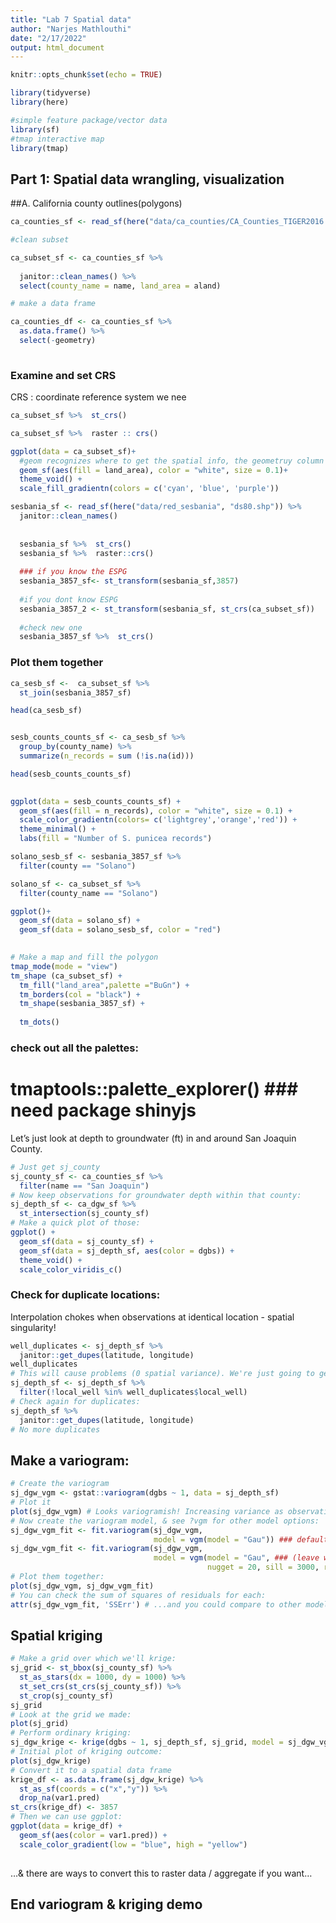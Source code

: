 ```yaml
---
title: "Lab 7 Spatial data"
author: "Narjes Mathlouthi"
date: "2/17/2022"
output: html_document
---
```


```r
knitr::opts_chunk$set(echo = TRUE)

library(tidyverse)
library(here)

#simple feature package/vector data
library(sf)
#tmap interactive map
library(tmap)
```

## Part 1: Spatial data wrangling, visualization

##A. California county outlines(polygons)

```r
ca_counties_sf <- read_sf(here("data/ca_counties/CA_Counties_TIGER2016.shp"))

#clean subset

ca_subset_sf <- ca_counties_sf %>% 
  
  janitor::clean_names() %>% 
  select(county_name = name, land_area = aland)

# make a data frame

ca_counties_df <- ca_counties_sf %>% 
  as.data.frame() %>% 
  select(-geometry)
  
```

### Examine and set CRS

CRS : coordinate reference system
we nee

```r
ca_subset_sf %>%  st_crs()

ca_subset_sf %>%  raster :: crs()

```


```r
ggplot(data = ca_subset_sf)+
  #geom recognizes where to get the spatial info, the geometruy column defines all the characteritics of the map below
  geom_sf(aes(fill = land_area), color = "white", size = 0.1)+
  theme_void() +
  scale_fill_gradientn(colors = c('cyan', 'blue', 'purple'))
```
```r
sesbania_sf <- read_sf(here("data/red_sesbania", "ds80.shp")) %>% 
  janitor::clean_names()
  
  
  sesbania_sf %>%  st_crs()
  sesbania_sf %>%  raster::crs()
  
  ### if you know the ESPG
  sesbania_3857_sf<- st_transform(sesbania_sf,3857)
  
  #if you dont know ESPG 
  sesbania_3857_2 <- st_transform(sesbania_sf, st_crs(ca_subset_sf))
  
  #check new one
  sesbania_3857_sf %>%  st_crs()
```

### Plot them together 

```r
ca_sesb_sf <-  ca_subset_sf %>% 
  st_join(sesbania_3857_sf)

head(ca_sesb_sf)


sesb_counts_counts_sf <- ca_sesb_sf %>% 
  group_by(county_name) %>% 
  summarize(n_records = sum (!is.na(id)))

head(sesb_counts_counts_sf)
  
```
```r
ggplot(data = sesb_counts_counts_sf) + 
  geom_sf(aes(fill = n_records), color = "white", size = 0.1) +
  scale_color_gradientn(colors= c('lightgrey','orange','red')) +
  theme_minimal() +
  labs(fill = "Number of S. punicea records")

```

```r

solano_sesb_sf <- sesbania_3857_sf %>% 
  filter(county == "Solano")

solano_sf <- ca_subset_sf %>% 
  filter(county_name == "Solano")

ggplot()+
  geom_sf(data = solano_sf) +
  geom_sf(data = solano_sesb_sf, color = "red")
  
```



```r
# Make a map and fill the polygon 
tmap_mode(mode = "view")
tm_shape (ca_subset_sf) +
  tm_fill("land_area",palette ="BuGn") +
  tm_borders(col = "black") +
  tm_shape(sesbania_3857_sf) +
  
  tm_dots()
```

### check out all the palettes:
# tmaptools::palette_explorer() ### need package shinyjs


Let's just look at depth to groundwater (ft) in and around San Joaquin County. 

```r
# Just get sj_county
sj_county_sf <- ca_counties_sf %>% 
  filter(name == "San Joaquin")
# Now keep observations for groundwater depth within that county:
sj_depth_sf <- ca_dgw_sf %>% 
  st_intersection(sj_county_sf)
# Make a quick plot of those: 
ggplot() +
  geom_sf(data = sj_county_sf) +
  geom_sf(data = sj_depth_sf, aes(color = dgbs)) +
  theme_void() +
  scale_color_viridis_c()
```

### Check for duplicate locations:

Interpolation chokes when observations at identical location - spatial singularity!

```r
well_duplicates <- sj_depth_sf %>% 
  janitor::get_dupes(latitude, longitude)
well_duplicates
# This will cause problems (0 spatial variance). We're just going to get rid of these problematic wells recorded at the same location: 
sj_depth_sf <- sj_depth_sf %>% 
  filter(!local_well %in% well_duplicates$local_well)
# Check again for duplicates: 
sj_depth_sf %>% 
  janitor::get_dupes(latitude, longitude) 
# No more duplicates
```

## Make a variogram: 

```r
# Create the variogram
sj_dgw_vgm <- gstat::variogram(dgbs ~ 1, data = sj_depth_sf)
# Plot it
plot(sj_dgw_vgm) # Looks variogramish! Increasing variance as observations get further apart. Let's model this...
# Now create the variogram model, & see ?vgm for other model options: 
sj_dgw_vgm_fit <- fit.variogram(sj_dgw_vgm, 
                                model = vgm(model = "Gau")) ### default starting
sj_dgw_vgm_fit <- fit.variogram(sj_dgw_vgm, 
                                model = vgm(model = "Gau", ### (leave with defaults first)
                                            nugget = 20, sill = 3000, range = 30000))
# Plot them together:
plot(sj_dgw_vgm, sj_dgw_vgm_fit) 
# You can check the sum of squares of residuals for each: 
attr(sj_dgw_vgm_fit, 'SSErr') # ...and you could compare to other models...
```

## Spatial kriging

```r
# Make a grid over which we'll krige: 
sj_grid <- st_bbox(sj_county_sf) %>%
  st_as_stars(dx = 1000, dy = 1000) %>%
  st_set_crs(st_crs(sj_county_sf)) %>%
  st_crop(sj_county_sf)
sj_grid
# Look at the grid we made: 
plot(sj_grid)
# Perform ordinary kriging: 
sj_dgw_krige <- krige(dgbs ~ 1, sj_depth_sf, sj_grid, model = sj_dgw_vgm_fit)
# Initial plot of kriging outcome: 
plot(sj_dgw_krige)
# Convert it to a spatial data frame
krige_df <- as.data.frame(sj_dgw_krige) %>% 
  st_as_sf(coords = c("x","y")) %>% 
  drop_na(var1.pred)
st_crs(krige_df) <- 3857
# Then we can use ggplot: 
ggplot(data = krige_df) +
  geom_sf(aes(color = var1.pred)) +
  scale_color_gradient(low = "blue", high = "yellow")
  
```

...& there are ways to convert this to raster data / aggregate if you want...

## End variogram & kriging demo
